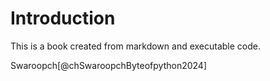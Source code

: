 # Introduction

This is a book created from markdown and executable code.

Swaroopch[@chSwaroopchByteofpython2024]

